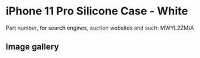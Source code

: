 
# iPhone 11 Pro Silicone Case - White

Part number, for search engines, auction websites and such: MWYL2ZM/A

## Image gallery

<div style={{ width: "768px" }}>
  <GalleryComponent
    images={[
      {
        original: "/everysource/MWYL2.webp",
        thumbnail: "/everypreview/MWYL2.webp",
      },
      {
        original: "/everysource/MWYL2_AV1.webp",
        thumbnail: "/everypreview/MWYL2_AV1.webp",
      },
      {
        original: "/everysource/MWYL2_AV2.webp",
        thumbnail: "/everypreview/MWYL2_AV2.webp",
      },
      {
        original: "/everysource/MWYL2_AV3.webp",
        thumbnail: "/everypreview/MWYL2_AV3.webp",
      },
      {
        original: "/everysource/MWYL2_AV4.webp",
        thumbnail: "/everypreview/MWYL2_AV4.webp",
      },
      {
        original: "/everysource/MWYL2_AV5.webp",
        thumbnail: "/everypreview/MWYL2_AV5.webp",
      }
    ]}
  />
</div>